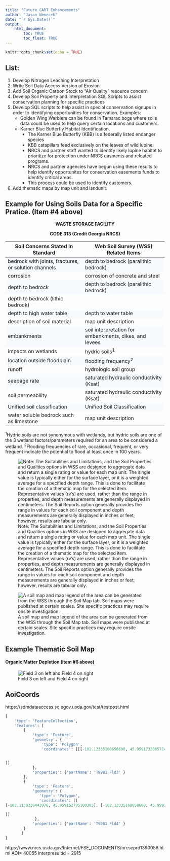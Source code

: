 ---
title: "Future CART Enhancements"
author: "Jason Nemecek"
date: "`r Sys.Date()`"
output: 
    html_document:
        toc: TRUE
        toc_float: TRUE
---

```{r setup, include=FALSE}
knitr::opts_chunk$set(echo = TRUE)
```

<style>
   tbody tr:nth-child(odd){
    background-color: #F7FBFF;
  }
</style>
## List:
1. Develop Nitrogen Leaching Interpretation 
2. Write Soil Data Access Version of Erosion
3. Add Soil Organic Carbon Stock to "Air Quality" resource concern
4. Develop Soil Property and Interpretation SQL Scripts to assist conservation planning for specific practices
5.  Develop SQL scripts to help assist in special conservation signups in order to identifying opportunities for conservation. Examples:
    + Golden Wing Warblers can be found in Tamarac bogs where soils data could be used to help query certain locations and customers.
    + Karner Blue Butterfly Habitat Identification.
      + The Karner Blue Butterfly (KBB) is a federally listed endanger species
      + KBB catapillars feed exclusively on the leaves of wild lupine.
      + NRCS and partner staff wanted to identify likely lupine habitat to prioritize for protection under NRCS easments and releated programs.
      + NRCS and partner agencies have begun using these results to help identify opportunites for conservation easements funds to identify critical areas.
      + This process could be used to identify customers.
6. Add thematic maps by map unit and landunit.


## Example for Using Soils Data for a Specific Pratice. (Item #4 above)
<center>
**WASTE STORAGE FACILITY**

**CODE 313 (Credit Georgia NRCS)**

</center>

Soil Concerns Stated in Standard|Web Soil Survey (WSS) Related Items 
--------------------------------------------|-----------------------------------------------
bedrock with joints, fractures, or solution channels|depth to bedrock (paralithic bedrock)
corrosion|corrosion of concrete and steel
depth to bedrock|depth to bedrock (paralithic bedrock)
|depth to bedrock (lithic bedrock)
depth to high water table|depth to water table
description of soil material|map unit description
embankments|soil interpretation for embankments, dikes, and levees
impacts on wetlands|hydric soils^1^
location outside floodplain|flooding frequency^2^
runoff|hydrologic soil group
seepage rate|saturated hydraulic conductivity (Ksat)
soil permeability|saturated hydraulic conductivity (Ksat)
Unified soil classification|Unified Soil Classification
water soluble bedrock such as limestone|map unit description

^1^Hydric soils are not synonymous with wetlands, but hydric soils are one of the 3 wetland factors/parameters required for an area to be considered a wetland.
^2^Flooding frequencies of rare, occasional, frequent, or very frequent indicate the potential to flood at least once in 100 years.

![Note: The Suitabilities and Limitations, and the Soil Properties and Qualities options in WSS are designed to aggregate data and return a single rating or value for each map unit. The single value is typically either for the surface layer, or it is a weighted average for a specified depth range. This is done to facilitate the creation of a thematic map for the selected item. Representative values (rv’s) are used, rather than the range in properties, and depth measurements are generally displayed in centimeters. The Soil Reports option generally provides the range in values for each soil component and depth measurements are generally displayed in inches or feet; however, results are tabular only.](https://jneme910.github.io/CART/TableImages/future_pratices_soil.PNG)






![A soil map and map legend of the area can be generated from the WSS through the Soil Map tab.  Soil maps were published at certain scales.  Site specific practices may require onsite investigation.](https://jneme910.github.io/CART/TableImages/future_pratices_soil2.PNG)

## Example Thematic Soil Map


#### Organic Matter Depletion (item #6 above)


![Field 3 on left and Field 4 on right](https://jneme910.github.io/CART/TableImages/future_pratices_soil2.PNG)

## AoiCoords
https://sdmdataaccess.sc.egov.usda.gov/test/testpost.html

```{SQL}
{
	'type': 'FeatureCollection',
	'features': [
		{
			'type': 'Feature',
			'geometry': {
				'type': 'Polygon',
				'coordinates': [[[-102.12335160658608, 45.959173206572416], [-102.13402890980223, 45.959218442561564], [-102.13386921506947, 45.944643788188387], [ -102.12327175652177, 45.944703605814198], [-102.12335160658608 , 45.959173206572416]


]]
			},
			'properties': {'partName': 'T9981 Fld3' }
		},
		{
			'type': 'Feature',
			'geometry': {
			   'type': 'Polygon',
			   'coordinates': [[
[-102.1130336443976, 45.959162795100383], [-102.12335160658608, 45.959173206572416], [-102.12327175652177, 45.944703605814198], [-102.1128892282776, 45.944710506326032], [-102.1130336443976, 45.959162795100383]

]]
			 },
			'properties': {'partName': 'T9981 Fld4' }
		}
	   ]
}
```



https://www.nrcs.usda.gov/Internet/FSE_DOCUMENTS/nrcseprd1390056.html
AOI= 40055
interpresultid = 2915









